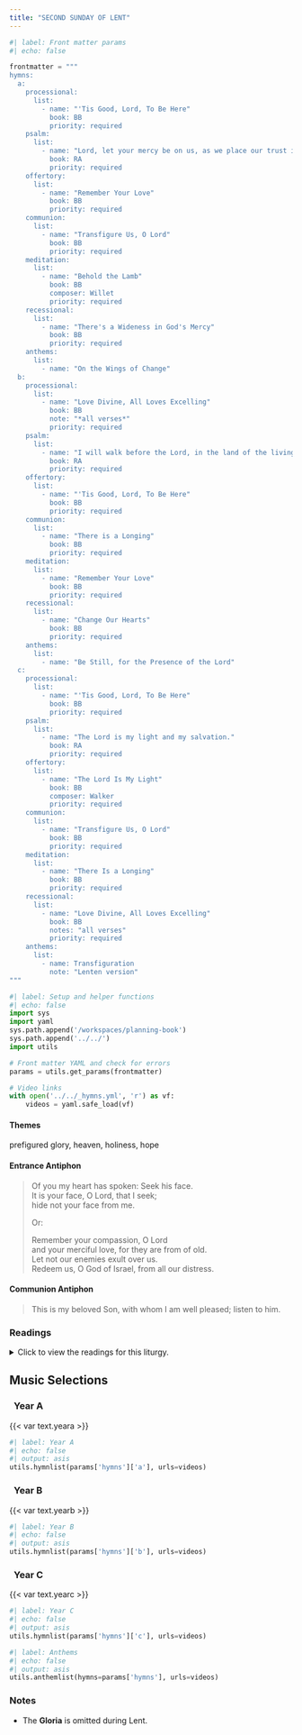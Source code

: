 ```yaml
---
title: "SECOND SUNDAY OF LENT"
---
```


```python
#| label: Front matter params
#| echo: false

frontmatter = """
hymns:
  a:
    processional:
      list:
        - name: "'Tis Good, Lord, To Be Here"
          book: BB
          priority: required
    psalm:
      list:
        - name: "Lord, let your mercy be on us, as we place our trust in you."
          book: RA
          priority: required
    offertory:
      list:
        - name: "Remember Your Love"
          book: BB
          priority: required
    communion:
      list:
        - name: "Transfigure Us, O Lord"
          book: BB
          priority: required
    meditation:
      list:
        - name: "Behold the Lamb"
          book: BB
          composer: Willet
          priority: required
    recessional:
      list:
        - name: "There's a Wideness in God's Mercy"
          book: BB
          priority: required
    anthems:
      list:
        - name: "On the Wings of Change"
  b:
    processional:
      list:
        - name: "Love Divine, All Loves Excelling"
          book: BB
          note: "*all verses*"
          priority: required
    psalm:
      list:
        - name: "I will walk before the Lord, in the land of the living."
          book: RA
          priority: required
    offertory:
      list:
        - name: "'Tis Good, Lord, To Be Here"
          book: BB
          priority: required
    communion:
      list:
        - name: "There is a Longing"
          book: BB
          priority: required
    meditation:
      list:
        - name: "Remember Your Love"
          book: BB
          priority: required
    recessional:
      list:
        - name: "Change Our Hearts"
          book: BB
          priority: required
    anthems:
      list:
        - name: "Be Still, for the Presence of the Lord"
  c:
    processional:
      list:
        - name: "'Tis Good, Lord, To Be Here"
          book: BB
          priority: required
    psalm:
      list:
        - name: "The Lord is my light and my salvation."
          book: RA
          priority: required
    offertory:
      list:
        - name: "The Lord Is My Light"
          book: BB
          composer: Walker
          priority: required
    communion:
      list:
        - name: "Transfigure Us, O Lord"
          book: BB
          priority: required
    meditation:
      list:
        - name: "There Is a Longing"
          book: BB
          priority: required
    recessional:
      list:
        - name: "Love Divine, All Loves Excelling"
          book: BB
          notes: "all verses"
          priority: required
    anthems:
      list:
        - name: Transfiguration
          note: "Lenten version"
"""
```

```python
#| label: Setup and helper functions
#| echo: false
import sys
import yaml
sys.path.append('/workspaces/planning-book')
sys.path.append('../../')
import utils

# Front matter YAML and check for errors
params = utils.get_params(frontmatter)

# Video links
with open('../../_hymns.yml', 'r') as vf:
    videos = yaml.safe_load(vf)
```

:::  {.red}
#### **Themes**
:::

prefigured glory, heaven, holiness, hope

:::  {.red}
#### **Entrance Antiphon**
:::

> Of you my heart has spoken: Seek his face.  
> It is your face, O Lord, that I seek;  
> hide not your face from me.  
>  
> [Or:]{.red}  
>  
> Remember your compassion, O Lord  
> and your merciful love, for they are from of old.  
> Let not our enemies exult over us.  
> Redeem us, O God of Israel, from all our distress.

:::  {.red}
#### **Communion Antiphon**
:::

> This is my beloved Son, with whom I am well pleased;
listen to him.

:::: {.content-visible when-format="html"}
::: {.red}
### Readings
:::

<details>
  <summary>Click to view the readings for this liturgy.</summary>

::: {.red}
### &nbsp; Year A

#### First Reading [Genesis 12:1-4a]{style="float:right" .small}
:::

The LORD said to Abram:  
“Go forth from the land of your kinsfolk  
and from your father’s house to a land that I will show you.  

“I will make of you a great nation,  
and I will bless you;  
I will make your name great,  
so that you will be a blessing.  
I will bless those who bless you  
and curse those who curse you.  
All the communities of the earth. 
shall find blessing in you.”  

Abram went as the LORD directed him.  

***

::: {.red}
#### Responsorial Psalm [Psalm 33:4-5, 18-19, 20, 22]{style="float:right" .small}
:::

**[℟.]{.red}** **Lord, let your mercy be on us, as we place our trust in you.**  

Upright is the word of the LORD,  
and all his works are trustworthy.    
He loves justice and right;  
of the kindness of the LORD the earth is full. **[℟.]{.red}**  

See, the eyes of the LORD are upon those who fear him,  
upon those who hope for his kindness,  
To deliver them from death  
and preserve them in spite of famine. **[℟.]{.red}**  

Our soul waits for the LORD,  
who is our help and our shield.  
May your kindness, O LORD, be upon us  
who have put our hope in you. **[℟.]{.red}**  

***

::: {.red}
#### Second Reading [2 Timothy 1:8b-10]{style="float:right" .small}
:::

Beloved:  
Bear your share of hardship for the gospel  
with the strength that comes from God.  

He saved us and called us to a holy life,  
not according to our works  
but according to his own design  
and the grace bestowed on us in Christ Jesus before time began,  
but now made manifest  
through the appearance of our savior Christ Jesus,  
who destroyed death and brought life and immortality  
to light through the gospel.  

***

::: {.red}
#### Verse Before the Gospel [Matthew 17:5]{style="float:right" .small}
:::

**[℟.]{.red}** **Praise to you, Lord Jesus Christ, king of endless glory.**  
From the shining cloud the Father’s voice is heard:  
This is my beloved Son, hear him. **[℟.]{.red}**

***

::: {.red}
#### Gospel [Matthew 17:1-9]{style="float:right" .small}
:::

Jesus took Peter, James, and John his brother,  
and led them up a high mountain by themselves.  
And he was transfigured before them;  
his face shone like the sun  
and his clothes became white as light.  
And behold, Moses and Elijah appeared to them,  
conversing with him.  
Then Peter said to Jesus in reply,  
“Lord, it is good that we are here.  
If you wish, I will make three tents here,  
one for you, one for Moses, and one for Elijah.”  
While he was still speaking, behold,  
a bright cloud cast a shadow over them,  
then from the cloud came a voice that said,  
“This is my beloved Son, with whom I am well pleased;  
listen to him.”  
When the disciples heard this, they fell prostrate  
and were very much afraid.  
But Jesus came and touched them, saying,  
“Rise, and do not be afraid.”  
And when the disciples raised their eyes,  
they saw no one else but Jesus alone.  

As they were coming down from the mountain,  
Jesus charged them,  
“Do not tell the vision to anyone  
until the Son of Man has been raised from the dead.”  

::: {.centered}
{{< var symbols.cross >}} &nbsp; {{< var symbols.cross >}} &nbsp; {{< var symbols.cross >}}
:::

::: {.red}
### &nbsp; Year B

#### First Reading [Genesis 22:1-2, 9a, 10-13, 15-18]{style="float:right" .small}
:::

God put Abraham to the test.  
He called to him, "Abraham!"  
"Here I am!" he replied.  
Then God said:  
"Take your son Isaac, your only one, whom you love,  
and go to the land of Moriah.  
There you shall offer him up as a holocaust  
on a height that I will point out to you."  

When they came to the place of which God had told him,  
Abraham built an altar there and arranged the wood on it.  
Then he reached out and took the knife to slaughter his son.  
But the LORD's messenger called to him from heaven,  
"Abraham, Abraham!"  
"Here I am!" he answered.  
"Do not lay your hand on the boy," said the messenger.  
"Do not do the least thing to him.  
I know now how devoted you are to God,  
since you did not withhold from me your own beloved son."  
As Abraham looked about,  
he spied a ram caught by its horns in the thicket.  
So he went and took the ram  
and offered it up as a holocaust in place of his son.  

Again the LORD's messenger called to Abraham from heaven and said:  
"I swear by myself, declares the LORD,  
that because you acted as you did  
in not withholding from me your beloved son,  
I will bless you abundantly  
and make your descendants as countless  
as the stars of the sky and the sands of the seashore;  
your descendants shall take possession  
of the gates of their enemies,  
and in your descendants all the nations of the earth  
shall find blessing—  
all this because you obeyed my command."  

***

::: {.red}
#### Responsorial Psalm [Psalm 116:10, 15, 16-17, 18-19]{style="float:right" .small}
:::

**[℟.]{.red}** **I will walk before the Lord, in the land of the living.**  

I believed, even when I said,  
"I am greatly afflicted."  
Precious in the eyes of the LORD  
is the death of his faithful ones. **[℟.]{.red}**  

O LORD, I am your servant;  
I am your servant, the son of your handmaid;  
you have loosed my bonds.  
To you will I offer sacrifice of thanksgiving,  
and I will call upon the name of the LORD. **[℟.]{.red}**  

My vows to the LORD I will pay  
in the presence of all his people,  
In the courts of the house of the LORD,  
in your midst, O Jerusalem. **[℟.]{.red}**  

***

::: {.red}
#### Second Reading [Romans 8:31b-34]{style="float:right" .small}
:::

Brothers and sisters:  
If God is for us, who can be against us?  
He who did not spare his own Son  
but handed him over for us all,  
how will he not also give us everything else along with him?  

Who will bring a charge against God's chosen ones?  
It is God who acquits us, who will condemn?  
Christ Jesus it is who died—or, rather, was raised—  
who also is at the right hand of God,  
who indeed intercedes for us.  

***

::: {.red}
#### Verse Before the Gospel [Cf. Matthew 17:5]{style="float:right" .small}
:::

**[℟.]{.red}** **Praise to you, Lord Jesus Christ, king of endless glory.**  
From the shining cloud the Father's voice is heard:  
This is my beloved Son, listen to him. **[℟.]{.red}**  

***

::: {.red}
#### Gospel [Mark 9:2-10]{style="float:right" .small}
:::

Jesus took Peter, James, and John  
and led them up a high mountain apart by themselves.  
And he was transfigured before them,  
and his clothes became dazzling white,  
such as no fuller on earth could bleach them.  
Then Elijah appeared to them along with Moses,  
and they were conversing with Jesus.  
Then Peter said to Jesus in reply,  
"Rabbi, it is good that we are here!  
Let us make three tents:  
one for you, one for Moses, and one for Elijah."  
He hardly knew what to say, they were so terrified.  
Then a cloud came, casting a shadow over them;  
from the cloud came a voice,  
"This is my beloved Son. Listen to him."  
Suddenly, looking around, they no longer saw anyone  
but Jesus alone with them.  

As they were coming down from the mountain,  
he charged them not to relate what they had seen to anyone,  
except when the Son of Man had risen from the dead.  
So they kept the matter to themselves,  
questioning what rising from the dead meant.  

::: {.centered}
{{< var symbols.cross >}} &nbsp; {{< var symbols.cross >}} &nbsp; {{< var symbols.cross >}}
:::

::: {.red}
### &nbsp; Year C

#### First Reading [Genesis 15:5-12, 17-18]{style="float:right" .small}
:::

The Lord God took Abram outside and said,  
“Look up at the sky and count the stars, if you can.  
Just so,” he added, “shall your descendants be.”  
Abram put his faith in the LORD,  
who credited it to him as an act of righteousness.  

He then said to him,  
“I am the LORD who brought you from Ur of the Chaldeans  
to give you this land as a possession.”  
“O Lord GOD,” he asked,  
“how am I to know that I shall possess it?”  
He answered him,  
“Bring me a three-year-old heifer, a three-year-old she-goat,  
a three-year-old ram, a turtledove, and a young pigeon.”  
Abram brought him all these, split them in two,  
and placed each half opposite the other;  
but the birds he did not cut up.  
Birds of prey swooped down on the carcasses,  
but Abram stayed with them.  
As the sun was about to set, a trance fell upon Abram,  
and a deep, terrifying darkness enveloped him.  

When the sun had set and it was dark,  
there appeared a smoking fire pot and a flaming torch,  
which passed between those pieces.  
It was on that occasion that the LORD made a covenant with Abram,  
saying: “To your descendants I give this land,  
from the Wadi of Egypt to the Great River, the Euphrates.”  

***

::: {.red}
#### Responsorial Psalm [Psalm 27:1, 7-8, 8-9, 13-14]{style="float:right" .small}
:::

**[℟.]{.red}** **The Lord is my light and my salvation.**  

The LORD is my light and my salvation;  
&emsp; whom should I fear?  
The LORD is my life’s refuge;  
&emsp; of whom should I be afraid? **[℟.]{.red}**  

Hear, O LORD, the sound of my call;  
&emsp; have pity on me, and answer me.  
Of you my heart speaks; you my glance seeks. **[℟.]{.red}**  

Your presence, O LORD, I seek.  
&emsp; Hide not your face from me;  
do not in anger repel your servant.  
&emsp; You are my helper: cast me not off. **[℟.]{.red}**  

I believe that I shall see the bounty of the LORD  
&emsp; in the land of the living.  
Wait for the LORD with courage;  
&emsp; be stouthearted, and wait for the LORD. **[℟.]{.red}**  

***

::: {.red}
#### Second Reading [Philippians 3:17—4:1 or 3:20—4:1]{style="float:right" .small}
:::

Join with others in being imitators of me, brothers and sisters,  
and observe those who thus conduct themselves  
according to the model you have in us.  
For many, as I have often told you  
and now tell you even in tears,  
conduct themselves as enemies of the cross of Christ.  
Their end is destruction.  
Their God is their stomach;  
their glory is in their “shame.”  
Their minds are occupied with earthly things.  
But our citizenship is in heaven,  
and from it we also await a savior, the Lord Jesus Christ.  
He will change our lowly body  
to conform with his glorified body  
by the power that enables him also  
to bring all things into subjection to himself.  

Therefore, my brothers and sisters,  
whom I love and long for, my joy and crown,  
in this way stand firm in the Lord.  

[Or:]{.red}  

Brothers and sisters:  
Our citizenship is in heaven,  
and from it we also await a savior, the Lord Jesus Christ.  
He will change our lowly body  
to conform with his glorified body  
by the power that enables him also  
to bring all things into subjection to himself.  

Therefore, my brothers and sisters,  
whom I love and long for, my joy and crown,  
in this way stand firm in the Lord, beloved.  

***

::: {.red}
#### Verse Before the Gospel [Cf. Matthew 17:5]{style="float:right" .small}
:::

**[℟.]{.red}** **Praise to you, Lord Jesus Christ, king of endless glory.**  
From the shining cloud the Father’s voice is heard:  
This is my beloved Son, hear him. **[℟.]{.red}** 

***

::: {.red}
#### Gospel [Luke 9:28b-36]{style="float:right" .small}
:::

Jesus took Peter, John, and James  
and went up the mountain to pray.  
While he was praying his face changed in appearance  
and his clothing became dazzling white.  
And behold, two men were conversing with him, Moses and Elijah,  
who appeared in glory and spoke of his exodus  
that he was going to accomplish in Jerusalem.  
Peter and his companions had been overcome by sleep,  
but becoming fully awake,  
they saw his glory and the two men standing with him.  
As they were about to part from him, Peter said to Jesus,  
“Master, it is good that we are here;  
let us make three tents,  
one for you, one for Moses, and one for Elijah.”  
But he did not know what he was saying.  
While he was still speaking,  
a cloud came and cast a shadow over them,  
and they became frightened when they entered the cloud.  
Then from the cloud came a voice that said,  
“This is my chosen Son; listen to him.”  
After the voice had spoken, Jesus was found alone.  
They fell silent and did not at that time  
tell anyone what they had seen.  

::: {.centered}
{{< var symbols.cross >}} &nbsp; {{< var symbols.cross >}} &nbsp; {{< var symbols.cross >}}
:::

</details>
::::

::: {.red}
## Music Selections
:::

::: {.titlered}
### &nbsp; Year A
:::
{{< var text.yeara >}}

```python
#| label: Year A
#| echo: false
#| output: asis
utils.hymnlist(params['hymns']['a'], urls=videos)
```

::: {.titlered}
### &nbsp; Year B
:::
{{< var text.yearb >}}

```python
#| label: Year B
#| echo: false
#| output: asis
utils.hymnlist(params['hymns']['b'], urls=videos)
```

::: {.titlered}
### &nbsp; Year C
:::
{{< var text.yearc >}}

```python
#| label: Year C
#| echo: false
#| output: asis
utils.hymnlist(params['hymns']['c'], urls=videos)
```


```python
#| label: Anthems
#| echo: false
#| output: asis
utils.anthemlist(hymns=params['hymns'], urls=videos)
```

::: {.red}
### Notes
:::

* The **Gloria** is omitted during Lent.